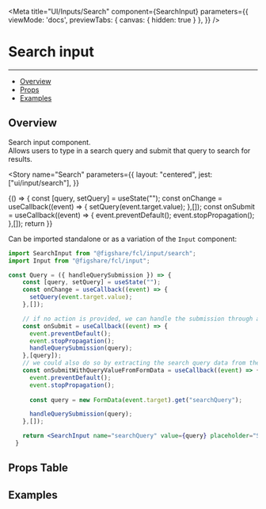 

<Meta 
  title="UI/Inputs/Search" 
  component={SearchInput}
  parameters={{
    viewMode: 'docs',
    previewTabs: { 
      canvas: { hidden: true } 
     },
  }} 
/>

# Search input
---

- [Overview](#overview)
- [Props](#props-table)
- [Examples](#examples)

## Overview

Search input component.   
Allows users to type in a search query and submit that query to search for results.

<Story 
  name="Search" 
  parameters={{
    layout: "centered",
    jest: ["ui/input/search"],
  }}
>
  {() => {
    const [query, setQuery] = useState("");
    const onChange = useCallback((event) => {
      setQuery(event.target.value);
    },[]);
    const onSubmit = useCallback((event) => {
      event.preventDefault();
      event.stopPropagation();
    },[]);
    return <SearchInput id="searchQuery" placeholder="Search..." value={query} onChange={onChange} onSubmit={onSubmit}/>
  }}
</Story>

Can be imported standalone or as a variation of the `Input` component:

```jsx
import SearchInput from "@figshare/fcl/input/search";
import Input from "@figshare/fcl/input";

const Query = ({ handleQuerySubmission }) => {
    const [query, setQuery] = useState("");
    const onChange = useCallback((event) => {
      setQuery(event.target.value);
    },[]);

    // if no action is provided, we can handle the submission through a function
    const onSubmit = useCallback((event) => {
      event.preventDefault();
      event.stopPropagation();
      handleQuerySubmission(query);
    },[query]);
    // we could also do so by extracting the search query data from the wrapping form node
    const onSubmitWithQueryValueFromFormData = useCallback((event) => {
      event.preventDefault();
      event.stopPropagation();
      
      const query = new FormData(event.target).get("searchQuery");

      handleQuerySubmission(query);
    },[]);

    return <SearchInput name="searchQuery" value={query} placeholder="Search..." onChange={onChange} onSubmit={onSubmit}/>
  }
```

## Props Table

<ArgsTable of={SearchInput} />

## Examples

<Canvas>
  <SearchInput size="S" theme="default" placeholder="Default theme" />
  <SearchInput size="S" theme="underline" placeholder="Underline theme" />
  <SearchInput size="S" theme="default" error={true} placeholder="Default theme - error" />
  <SearchInput size="S" theme="underline" error={true} placeholder="Underline theme - error" />
  <SearchInput size="S" theme="default" disabled={true} placeholder="Default theme - disabled" />
  <SearchInput size="S" theme="underline" disabled={true} placeholder="Underline theme - disabled" />
</Canvas>

<Canvas>
  <SearchInput size="L" theme="default" placeholder="Default theme" />
  <SearchInput size="L" theme="underline" placeholder="Underline theme" />
  <SearchInput size="L" theme="default" error={true} placeholder="Default theme - error" />
  <SearchInput size="L" theme="underline" error={true} placeholder="Underline theme - error" />
  <SearchInput size="L" theme="default" disabled={true} placeholder="Default theme - disabled" />
  <SearchInput size="L" theme="underline" disabled={true} placeholder="Underline theme - disabled" />
</Canvas>